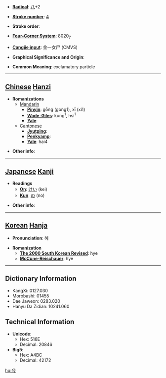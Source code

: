 * '''[[Wiktionary:Chinese radical index| Radical]]''': [[Wiktionary:Chinese radical index 八|八]]+2

* '''[[Wiktionary:Chinese total strokes index|Stroke number]]''': [[Wiktionary:Chinese total strokes index 4|4]]

* '''Stroke order''': 

* '''[[Wiktionary:Chinese four corner index|Four-Corner System]]''': 8020<sub>7</sub>

* '''[[Wiktionary:Chinese Cangjie index|Cangjie input]]''': 金一女尸 (CMVS)

* '''Graphical Significance and Origin''': 

* '''Common Meaning''': exclamatory particle

----

== [[Chinese]] [[Hanzi]] ==

* '''Romanizations'''
** [[Mandarin]]
*** '''[[Pinyin]]''': gōng (gong1), xī (xi1)
*** '''[[Wade-Giles]]''': kung<sup>1</sup>, hsi<sup>1</sup>
*** '''[[Yale]]''': 
**[[Cantonese]]
***'''[[Jyutping]]''':
***'''[[Penkyamp]]''': 
***'''[[Yale]]''': hai4

* '''Other info''': 

----

== [[Japanese]] [[Kanji]] ==

* '''Readings'''
** '''[[On]]''': [[けい]] (kei)
** '''[[Kun]]''': [[の]] (no)

* '''Other info''':  

----

== [[Korean]] [[Hanja]] ==

* '''Pronunciation''': 혜

* '''Romanization'''
** '''[[The 2000 South Korean Revised Romanization|The 2000 South Korean Revised]]''': hye
** '''[[McCune-Reischauer]]''': hye

----

== Dictionary Information ==

* KangXi: 0127.030
* Morobashi: 01455
* Dae Jaweon: 0283.020
* Hanyu Da Zidian: 10241.060

== Technical Information ==

* '''Unicode''':
** Hex: 516E
** Decimal: 20846
* '''Big5''':
** Hex: A4BC
** Decimal: 42172

[[hu:兮]]
